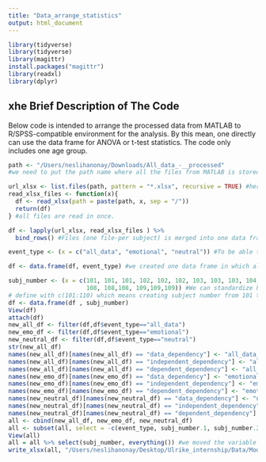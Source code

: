 ```yaml
---
title: "Data_arrange_statistics"
output: html_document
---
```


```r
library(tidyverse)
library(tidyverse)
library(magittr)
install.packages("magittr")
library(readxl)
library(dplyr)
```

## xhe Brief Description of The Code

Below code is intended to arrange the processed data from MATLAB to R/SPSS-compatible environment for the analysis. By this mean, one directly can use the data frame for ANOVA or t-test statistics. The code only includes one age group.

```r
path <- "/Users/neslihanonay/Downloads/All_data_-__processed"
#we need to put the path name where all the files from MATLAB is stored.

url_xlsx <- list.files(path, pattern = "*.xlsx", recursive = TRUE) #here there is a listing of all files with specific extention (xlsx) that we want to merge
read_xlsx_files <- function(x){
  df <- read_xlsx(path = paste(path, x, sep = "/"))
  return(df)
} #all files are read in once. 

df <- lapply(url_xlsx, read_xlsx_files ) %>%
  bind_rows() #Files (one file-per subject) is merged into one data frame

event_type <- (x = c("all_data", "emotional", "neutral")) #To be able to do within-subjects analysis for event type, we stored all data. all_data represents the indices from the all the trials which a respondent answered. "emotional" represents only emotional events. "neutral" represents only neutral events.

df <- data.frame(df, event_type) #we created one data frame in which all subjects are here.

subj_number <- (x = c(101, 101, 101, 102, 102, 102, 103, 103, 103, 104, 104, 104, 106, 106, 106,
                      108, 108,108, 109,109,109)) #We can standardize here after all the data collected and sorter. For example, we can just
# define with c(101:110) which means creating subject number from 101 to 110.
df <- data.frame(df , subj_number)
View(df) 
attach(df)
new_all_df <- filter(df,df$event_type=="all_data")
new_emo_df <- filter(df,df$event_type=="emotional")
new_neutral_df <- filter(df,df$event_type=="neutral")
str(new_all_df)
names(new_all_df)[names(new_all_df) == "data_dependency"] <- "all_data_DataDependency"
names(new_all_df)[names(new_all_df) == "independent_dependency"] <- "all_data_IndepModelDependency"
names(new_all_df)[names(new_all_df) == "dependent_dependency"] <- "all_data_DepModelDependency"
names(new_emo_df)[names(new_emo_df) == "data_dependency"] <- "emotional_DataDependency"
names(new_emo_df)[names(new_emo_df) == "independent_dependency"] <- "emotional_IndepModelDependency"
names(new_emo_df)[names(new_emo_df) == "dependent_dependency"] <- "emotional_DepModelDependency"
names(new_neutral_df)[names(new_neutral_df) == "data_dependency"] <- "neutral_data_DataDependency"
names(new_neutral_df)[names(new_neutral_df) == "independent_dependency"] <- "neutral_data_IndepModelDependency"
names(new_neutral_df)[names(new_neutral_df) == "dependent_dependency"] <- "neutral_data_DepModelDependency"
all <- cbind(new_all_df, new_emo_df, new_neutral_df)
all <- subset(all, select = -c(event_type, subj_number.1, subj_number.2))
View(all)
all = all %>% select(subj_number, everything()) #we moved the variable subj_number to the first order.
write_xlsx(all, "/Users/neslihanonay/Desktop/Ulrike_internship/Data/Model/ALL_data.xlsx")
```

